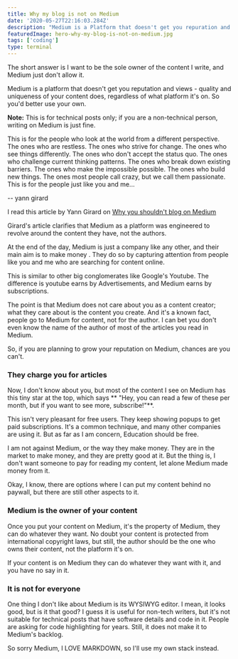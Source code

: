 ```yaml
---
title: Why my blog is not on Medium
date: '2020-05-27T22:16:03.284Z'
description: "Medium is a Platform that doesn't get you repuration and views - quality and uniqueness of your content does, regardless of what platform it's on. So you'd better use your own."
featuredImage: hero-why-my-blog-is-not-on-medium.jpg
tags: ['coding']
type: terminal
---
```


The short answer is <Special>I want to be the sole owner of the content I write, and Medium just don't allow it.</Special>

Medium is a platform that doesn't get you reputation and views - quality and uniqueness of your content does, regardless of what platform it's on. So you'd better use your own.

**Note:** This is for technical posts only; if you are a non-technical person, writing on Medium is just fine.

<Quote>
    This is for the people who look at the world from a different perspective.
    The ones who are restless. The ones who strive for change. The ones who see
    things differently. The ones who don't accept the status quo. The ones who
    challenge current thinking patterns. The ones who break down existing
    barriers. The ones who make the impossible possible. The ones who build new
    things. The ones most people call crazy, but we call them passionate. This
    is for the people just like you and me...
</Quote>

<QuoteAuthor>-- yann girard</QuoteAuthor>

I read this article by Yann Girard on [Why you shouldn't blog on Medium](https://yanngirard.typepad.com/yanns_blog/2015/10/why-you-shouldnt-blog-on-medium-.html)

Girard's article clarifies that Medium as a platform was engineered to revolve around the content they have, not the authors.

At the end of the day, Medium is just a company like any other, and their main aim is to make <Sparkles> money </Sparkles>. They do so by capturing attention from people like you and me who are searching for content online.

This is similar to other big conglomerates like Google's Youtube. The difference is youtube earns by Advertisements, and Medium earns by subscriptions.

The point is that Medium does not care about you as a content creator; what they care about is the content you create. And it's a known fact, people go to Medium for content, not for the author. I can bet you don't even know the name of the author of most of the articles you read in Medium.

<Special>
    So, if you are planning to grow your reputation on Medium, chances are you
    can't.
</Special>

### They charge you for articles

Now, I don't know about you, but most of the content I see on Medium has this tiny star at the top, which says ** "Hey, you can read a few of these per month, but if you want to see more, subscribe!"**.

This isn't very pleasant for free users. They keep showing popups to get paid subscriptions. It's a common technique, and many other companies are using it. But as far as I am concern, <Sparkles>Education should be free.</Sparkles>

I am not against Medium, or the way they make money. They are in the market to make money, and they are pretty good at it. But the thing is, I don't want someone to pay for reading my content, let alone Medium made money from it.

Okay, I know, there are options where I can put my content behind no paywall, but there are still other aspects to it.

### Medium is the owner of your content

Once you put your content on Medium, it's the property of Medium, they can do whatever they want. No doubt your content is protected from international copyright laws, but still, the author should be the one who owns their content, not the platform it's on.

If your content is on Medium they can do whatever they want with it, and you have no say in it.

### It is not for everyone

One thing I don't like about Medium is its WYSIWYG editor. I mean, it looks good, but is it that good? I guess it is useful for non-tech writers, but it's not suitable for technical posts that have software details and code in it. People are asking for code highlighting for years. Still, it does not make it to Medium's backlog.

So sorry Medium, <Sparkles>I LOVE MARKDOWN</Sparkles>, so I'll use my own stack instead.
